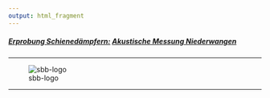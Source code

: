```yaml
---
output: html_fragment
---
```


##### <u>Erprobung Schienedämpfern:</u> [Akustische Messung Niederwangen](https://github.com/e-sr/SDWirkungNi#auswertung)
 
----

<div style="width:200px; height=20px">
![sbb-logo](Sbb-logo.png)
</div>

----

